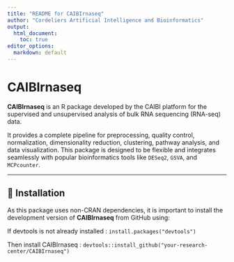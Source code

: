 ```yaml
---
title: "README for CAIBIrnaseq"
author: "Cordeliers Artificial Intelligence and Bioinformatics"
output: 
  html_document:
    toc: true
editor_options: 
  markdown: default
---
```


# CAIBIrnaseq

**CAIBIrnaseq** is an R package developed by the CAIBI platform for the supervised and unsupervised analysis of bulk RNA sequencing (RNA-seq) data.

It provides a complete pipeline for preprocessing, quality control, normalization, dimensionality reduction, clustering, pathway analysis, and data visualization. This package is designed to be flexible and integrates seamlessly with popular bioinformatics tools like `DESeq2`, `GSVA`, and `MCPcounter`.

---

## 🔧 Installation

As this package uses non-CRAN dependencies, it is important to install the development version of **CAIBIrnaseq** from GitHub using:


If devtools is not already installed : 
`install.packages("devtools")`

Then install CAIBIrnaseq : 
`devtools::install_github("your-research-center/CAIBIrnaseq")`
